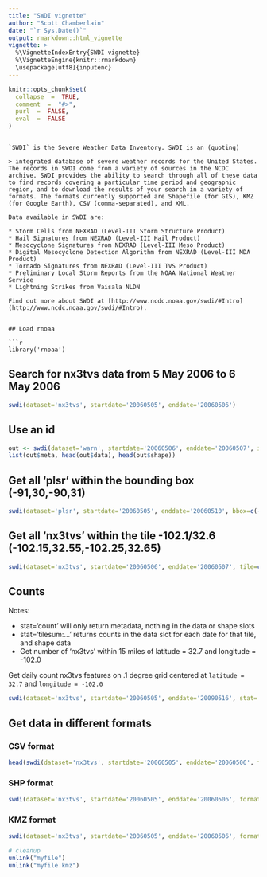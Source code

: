 ```yaml
---
title: "SWDI vignette"
author: "Scott Chamberlain"
date: "`r Sys.Date()`"
output: rmarkdown::html_vignette
vignette: >
  %\VignetteIndexEntry{SWDI vignette}
  %\VignetteEngine{knitr::rmarkdown}
  \usepackage[utf8]{inputenc}
---
```


```r
knitr::opts_chunk$set(
  collapse  =  TRUE,
  comment  =  "#>",
  purl  =  FALSE,
  eval  =  FALSE
)
```
```

`SWDI` is the Severe Weather Data Inventory. SWDI is an (quoting)

> integrated database of severe weather records for the United States. The records in SWDI come from a variety of sources in the NCDC archive. SWDI provides the ability to search through all of these data to find records covering a particular time period and geographic region, and to download the results of your search in a variety of formats. The formats currently supported are Shapefile (for GIS), KMZ (for Google Earth), CSV (comma-separated), and XML.

Data available in SWDI are:

* Storm Cells from NEXRAD (Level-III Storm Structure Product)
* Hail Signatures from NEXRAD (Level-III Hail Product)
* Mesocyclone Signatures from NEXRAD (Level-III Meso Product)
* Digital Mesocyclone Detection Algorithm from NEXRAD (Level-III MDA Product)
* Tornado Signatures from NEXRAD (Level-III TVS Product)
* Preliminary Local Storm Reports from the NOAA National Weather Service
* Lightning Strikes from Vaisala NLDN

Find out more about SWDI at [http://www.ncdc.noaa.gov/swdi/#Intro](http://www.ncdc.noaa.gov/swdi/#Intro).


## Load rnoaa

```r
library('rnoaa')
```

## Search for nx3tvs data from 5 May 2006 to 6 May 2006

```r
swdi(dataset='nx3tvs', startdate='20060505', enddate='20060506')
```

## Use an id

```r
out <- swdi(dataset='warn', startdate='20060506', enddate='20060507', id=533623)
list(out$meta, head(out$data), head(out$shape))
```

## Get all 'plsr' within the bounding box (-91,30,-90,31)

```r
swdi(dataset='plsr', startdate='20060505', enddate='20060510', bbox=c(-91,30,-90,31))
```

## Get all 'nx3tvs' within the tile -102.1/32.6 (-102.15,32.55,-102.25,32.65)

```r
swdi(dataset='nx3tvs', startdate='20060506', enddate='20060507', tile=c(-102.12,32.62))
```

## Counts

Notes:

* stat='count' will only return metadata, nothing in the data or shape slots
* stat='tilesum:...' returns counts in the data slot for each date for that tile, and shape data
* Get number of 'nx3tvs' within 15 miles of latitude = 32.7 and longitude = -102.0

Get daily count nx3tvs features on .1 degree grid centered at `latitude = 32.7` and `longitude = -102.0`

```r
swdi(dataset='nx3tvs', startdate='20060505', enddate='20090516', stat='tilesum:-102.0,32.7')
```

## Get data in different formats

### CSV format

```r
head(swdi(dataset='nx3tvs', startdate='20060505', enddate='20060506', format='csv')$data)
```

### SHP format

```r
swdi(dataset='nx3tvs', startdate='20060505', enddate='20060506', format='shp', filepath='myfile')
```

### KMZ format

```r
swdi(dataset='nx3tvs', startdate='20060505', enddate='20060506', format='kmz', radius=15, filepath='myfile.kmz')
```


```r
# cleanup
unlink("myfile")
unlink("myfile.kmz")
```
